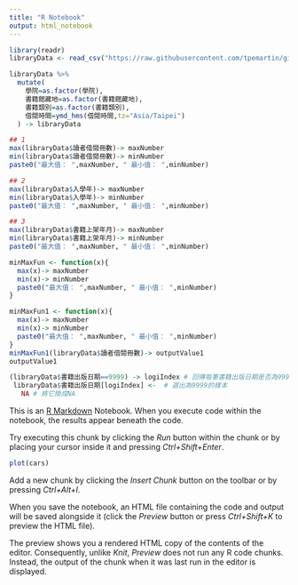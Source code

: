```yaml
---
title: "R Notebook"
output: html_notebook
---
```

```r
library(readr)
libraryData <- read_csv("https://raw.githubusercontent.com/tpemartin/github-data/master/library100_102.csv")
```

```r
libraryData %>%
  mutate(
    學院=as.factor(學院),
    書籍館藏地=as.factor(書籍館藏地),
    書籍類別=as.factor(書籍類別),
    借閱時間=ymd_hms(借閱時間,tz="Asia/Taipei")
  ) -> libraryData
```

```r
## 1
max(libraryData$讀者借閱冊數)-> maxNumber
min(libraryData$讀者借閱冊數)-> minNumber
paste0("最大值： ",maxNumber, " 最小值： ",minNumber)

## 2
max(libraryData$入學年)-> maxNumber
min(libraryData$入學年)-> minNumber
paste0("最大值： ",maxNumber, " 最小值： ",minNumber)

## 3
max(libraryData$書籍上架年月)-> maxNumber
min(libraryData$書籍上架年月)-> minNumber
paste0("最大值： ",maxNumber, " 最小值： ",minNumber)
```

```r
minMaxFun <- function(x){
  max(x)-> maxNumber
  min(x)-> minNumber
  paste0("最大值： ",maxNumber, " 最小值： ",minNumber)
}
```

```r
minMaxFun1 <- function(x){
  max(x)-> maxNumber
  min(x)-> minNumber
  paste0("最大值： ",maxNumber, " 最小值： ",minNumber)
}
minMaxFun1(libraryData$讀者借閱冊數)-> outputValue1
outputValue1
```

```r
(libraryData$書籍出版日期==9999) -> logiIndex # 回傳每筆書籍出版日期是否為9999
 libraryData$書籍出版日期[logiIndex] <-  # 選出為9999的樣本
   NA # 將它換成NA
```


This is an [R Markdown](http://rmarkdown.rstudio.com) Notebook. When you execute code within the notebook, the results appear beneath the code. 

Try executing this chunk by clicking the *Run* button within the chunk or by placing your cursor inside it and pressing *Ctrl+Shift+Enter*. 

```r
plot(cars)
```

Add a new chunk by clicking the *Insert Chunk* button on the toolbar or by pressing *Ctrl+Alt+I*.

When you save the notebook, an HTML file containing the code and output will be saved alongside it (click the *Preview* button or press *Ctrl+Shift+K* to preview the HTML file).

The preview shows you a rendered HTML copy of the contents of the editor. Consequently, unlike *Knit*, *Preview* does not run any R code chunks. Instead, the output of the chunk when it was last run in the editor is displayed.
